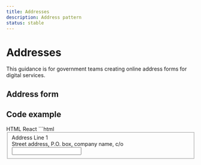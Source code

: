 ```yaml
---
title: Addresses
description: Address pattern
status: stable
---
```


# Addresses

This guidance is for government teams creating online address forms for digital services.

## Address form

<Addresses />

## Code example

<Tabs id="tab3">
  <TabList>
    <TabItem value="tab31" checked>HTML</TabItem>
    <TabItem value="tab32">React</TabItem>
  </TabList>
  <TabPanel value="tab31">        
  ```html
  <div class="md:gi-w-2/3 gi-w-full">
    <div class="gi-flex gi-w-full gi-justify-start gi-items-start gi-flex-col gi-gap-3 gi-flex-nowrap" role="region"
        aria-label="Items Stacked" data-testid="govie-stack" style="height: 100%;">
        <div class="gi-flex gi-w-full gi-justify-start gi-items-start gi-flex-col md:gi-flex-row gi-gap-3 gi-flex-nowrap"
            role="region" aria-label="Items Stacked" data-testid="govie-stack" style="height: 100%;">
            <fieldset class="" data-testid="govie-stack-item-0"><label class="gi-text-md gi-label gi-mb-1"
                    aria-label="Address Line 1">Address Line 1</label>
                <div class="gi-hint-text-md gi-hint-text gi-mb-1"
                    aria-label="Street address, P.O. box, company name, c/o">Street address, P.O. box, company name, c/o
                </div>
                <div class="gi-input-text-container"><input class="gi-input-text" id="address-line-1"></div>
            </fieldset>
        </div>
        <div class="gi-flex gi-w-full gi-justify-start gi-items-start gi-flex-col md:gi-flex-row gi-gap-3 gi-flex-nowrap"
            role="region" aria-label="Items Stacked" data-testid="govie-stack" style="height: 100%;">
            <fieldset class="" data-testid="govie-stack-item-0"><label class="gi-text-md gi-label gi-mb-1"
                    aria-label="Address Line 2">Address Line 2</label>
                <div class="gi-hint-text-md gi-hint-text gi-mb-1"
                    aria-label="Apartment, suite, unit, building, floor, etc. (optional)">Apartment, suite, unit,
                    building, floor, etc. (optional)</div>
                <div class="gi-input-text-container"><input class="gi-input-text" id="address-line-2"></div>
            </fieldset>
        </div>
        <div class="gi-flex gi-w-full gi-justify-start gi-items-start gi-flex-col md:gi-flex-row gi-gap-3 gi-flex-nowrap"
            role="region" aria-label="Items Stacked" data-testid="govie-stack" style="height: 100%;">
            <fieldset class="" data-testid="govie-stack-item-0"><label class="gi-text-md gi-label gi-mb-1"
                    aria-label="Town or City">Town or City</label>
                <div class="gi-hint-text-md gi-hint-text gi-mb-1" aria-label="Your town or city">Your town or city</div>
                <div class="gi-input-text-container"><input class="gi-input-text" id="town-city"></div>
            </fieldset>
            <fieldset class="" data-testid="govie-stack-item-1"><label class="gi-text-md gi-label gi-mb-1"
                    aria-label="Country">Country</label>
                <div class="gi-hint-text-md gi-hint-text gi-mb-1" aria-label="Your country">Your country</div>
                <div class="gi-input-text-container"><input class="gi-input-text" id="country"></div>
            </fieldset>
        </div>
        <div class="gi-w-1/2" data-testid="govie-stack-item-3">
            <div class="gi-flex gi-w-full gi-justify-start gi-items-start gi-flex-col md:gi-flex-row gi-gap-3 gi-flex-nowrap"
                role="region" aria-label="Items Stacked" data-testid="govie-stack" style="height: 100%;">
                <fieldset class="" data-testid="govie-stack-item-0"><label class="gi-text-md gi-label gi-mb-1"
                        aria-label="Postcode">Postcode</label>
                    <div class="gi-hint-text-md gi-hint-text gi-mb-1" aria-label="Your postcode or ZIP code">Your
                        postcode or ZIP code</div>
                    <div class="gi-input-text-container"><input class="gi-input-text" id="postcode"
                            maxlength="10"></div>
                </fieldset>
            </div>
        </div>
    </div>
  </div>
  ```
  </TabPanel>
  <TabPanel value="tab32">
    ```jsx
    import { Stack, TextInput } from '@ogcio/design-system-react';

    <div className="md:gi-w-2/3 gi-w-full">
        <Stack direction={{ base: 'column' }} gap={3}>
          <Stack direction={{ md: 'row', base: 'column' }} gap={3}>
            <FormField
              label={{ text: 'Address Line 1' }}
              hint={{ text: 'Street address, P.O. box, company name, c/o' }}
            >
              <TextInput id="address-line-1" />
            </FormField>
          </Stack>
          <Stack direction={{ md: 'row', base: 'column' }} gap={3}>
            <FormField
              label={{ text: 'Address Line 2' }}
              hint={{
                text: 'Apartment, suite, unit, building, floor, etc. (optional)',
              }}
            >
              <TextInput id="address-line-2" />
            </FormField>
          </Stack>
          <Stack direction={{ md: 'row', base: 'column' }} gap={3}>
            <FormField
              label={{ text: 'Town or City' }}
              hint={{ text: 'Your town or city' }}
            >
              <TextInput id="town-city" />
            </FormField>
            <FormField
              label={{ text: 'Country' }}
              hint={{ text: 'Your country' }}
            >
              <TextInput id="country" />
            </FormField>
          </Stack>
          <div className="gi-w-1/2">
            <Stack direction={{ md: 'row', base: 'column' }} gap={3}>
              <FormField
                label={{ text: 'Postcode' }}
                hint={{ text: 'Your postcode or ZIP code' }}
              >
                <TextInput id="postcode" maxLength={10} />
              </FormField>
            </Stack>
          </div>
        </Stack>
      </div>
    ```

  </TabPanel>
</Tabs>
